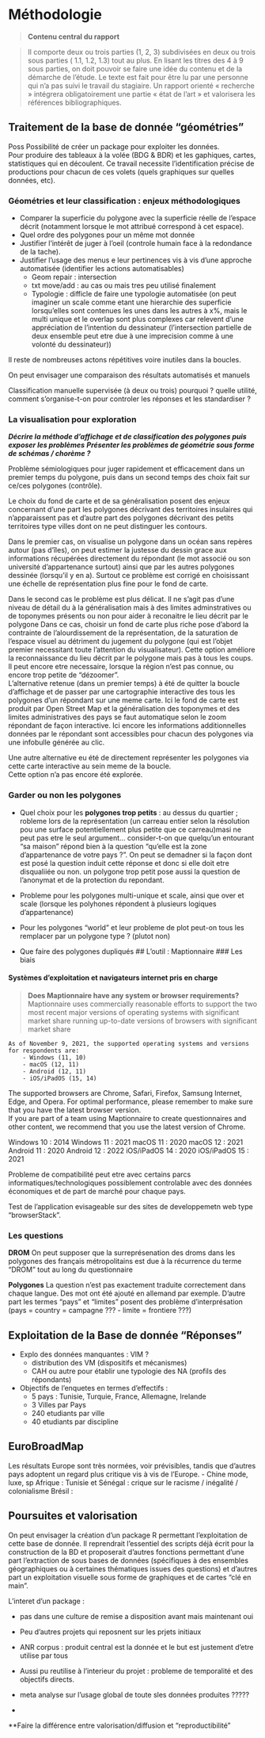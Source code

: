 # Méthodologie

>**Contenu central du rapport**

>Il comporte deux ou trois parties (1, 2, 3) subdivisées en deux ou trois sous parties ( 1.1, 1.2, 1.3) tout au plus. En lisant les titres des 4 à 9 sous parties, on doit pouvoir se faire une idée du contenu et de la démarche de l'étude. Le texte est fait pour être lu par une personne qui n'a pas suivi le travail du stagiaire. Un rapport orienté « recherche » intégrera obligatoirement une partie « état de l'art » et valorisera les références bibliographiques.


## Traitement de la base de donnée "géométries"
Poss
Possibilité de créer un package pour exploiter les données.\
Pour produire des tableaux à la volée (BDG & BDR) et les gaphiques, cartes, statistiques qui en découlent. Ce travail necessite l'identification précise de productions pour chacun de ces volets (quels graphiques sur quelles données, etc).

### Géométries et leur classification : enjeux méthodologiques

-   Comparer la superficie du polygone avec la superficie réelle de l'espace décrit (notamment lorsque le mot attribué correspond à cet espace).
-   Quel ordre des polygones pour un même mot donnée
-   Justifier l’intérêt de juger à l'oeil (controle humain face à la redondance de la tache).
-   Justifier l'usage des menus e leur pertinences vis à vis d'une approche automatisée (identifier les actions automatisables)
    -   Geom repair : intersection
    -   txt move/add : au cas ou mais tres peu utilisé finalement
    -   Typologie : difficle de faire une typologie automatisée (on peut imaginer un scale comme etant une hierarchie des superficie lorsqu'elles sont contenues les unes dans les autres à x%, mais le multi unique et le overlap sont plus complexes car relevent d'une appréciation de l'intention du dessinateur (l'intersection partielle de deux ensemble peut etre due à une imprecision comme à une volonté du dessinateur))

Il reste de nombreuses actons répétitives voire inutiles dans la boucles.

On peut envisager une comparaison des résultats automatisés et manuels

Classification manuelle supervisée (à deux ou trois) pourquoi ? quelle utilité, comment s'organise-t-on pour controler les réponses et les standardiser ?

### La visualisation pour exploration

***Décrire la méthode d'affichage et de classification des polygones puis exposer les problèmes*** ***Présenter les problèmes de géométrie sous forme de schémas / chorème ?***

Problème sémiologiques pour juger rapidement et efficacement dans un premier temps du polygone, puis dans un second temps des choix fait sur ce/ces polygones (contrôle).

Le choix du fond de carte et de sa généralisation posent des enjeux concernant d'une part les polygones décrivant des territoires insulaires qui n'apparaissent pas et d'autre part des polygones décrivant des petits territoires type villes dont on ne peut distinguer les contours.

Dans le premier cas, on visualise un polygone dans un océan sans repères autour (pas d'îles), on peut estimer la justesse du dessin grace aux informations récupérées directement du répondant (le mot associé ou son université d'appartenance surtout) ainsi que par les autres polygones dessinée (lorsqu'il y en a). Surtout ce problème est corrigé en choisissant une échelle de représentation plus fine pour le fond de carte.

Dans le second cas le problème est plus délicat. Il ne s'agit pas d'une niveau de détail du à la généralisation mais à des limites adminstratives ou de toponymes présents ou non pour aider à reconaitre le lieu décrit par le polygone Dans ce cas, choisir un fond de carte plus riche pose d'abord la contrainte de l'alourdissement de la représentation, de la saturation de l'espace visuel au détriment du jugement du polygone (qui est l'objet premier necessitant toute l'attention du visualisateur). Cette option améliore la reconnaissance du lieu décrit par le polygone mais pas à tous les coups. Il peut encore etre necessaire, lorsque la région n'est pas connue, ou encore trop petite de "dézoomer".\
L'alternative retenue (dans un premier temps) à été de quitter la boucle d'affichage et de passer par une cartographie interactive des tous les polygones d'un répondant sur une meme carte. Ici le fond de carte est produit par Open Street Map et la généralisation des toponymes et des limites administratives des pays se faut automatique selon le zoom répondant de façon interactive. Ici encore les informations additionnelles données par le répondant sont accessibles pour chacun des polygones via une infobulle générée au clic.

Une autre alternative eu été de directement représenter les polygones via cette carte interactive au sein meme de la boucle.\
Cette option n'a pas encore été explorée.

### Garder ou non les polygones

-   Quel choix pour les **polygones trop petits** : au dessus du quartier ; robleme lors de la représentation (un carreau entier selon la résolution pou une surface potentiellement plus petite que ce carreau)masi ne peut pas etre le seul argument... consider-t-on que quelqu'un entourant "sa maison" répond bien à la question "qu'elle est la zone d'appartenance de votre pays ?". On peut se demadner si la façon dont est posé la question induit cette réponse et donc si elle doit etre disqualiiée ou non. un polygone trop petit pose aussi la question de l'anonymat et de la protection du repondant.

-   Probleme pour les polygones multi-unique et scale, ainsi que over et scale (lorsque les polyhones répondent à plusieurs logiques d'appartenance)

-   Pour les polygones "world" et leur probleme de plot peut-on tous les remplacer par un polygone type ? (plutot non)

-   Que faire des polygones dupliqués \## L'outil : Maptionnaire \### Les biais

#### Systèmes d'exploitation et navigateurs internet pris en charge

> **Does Maptionnaire have any system or browser requirements?** Maptionnaire uses commercially reasonable efforts to support the two most recent major versions of operating systems with significant market share running up-to-date versions of browsers with significant market share

    As of November 9, 2021, the supported operating systems and versions for respondents are:
        - Windows (11, 10)
        - macOS (12, 11)
        - Android (12, 11)
        - iOS/iPadOS (15, 14)

The supported browsers are Chrome, Safari, Firefox, Samsung Internet, Edge, and Opera. For optimal performance, please remember to make sure that you have the latest browser version.\
If you are part of a team using Maptionnaire to create questionnaires and other content, we recommend that you use the latest version of Chrome.

Windows 10 : 2014 Windows 11 : 2021 macOS 11 : 2020 macOS 12 : 2021 Android 11 : 2020 Android 12 : 2022 iOS/iPadOS 14 : 2020 iOS/iPadOS 15 : 2021

Probleme de compatibilité peut etre avec certains parcs informatiques/technologiques possiblement controlable avec des données économiques et de part de marché pour chaque pays.

Test de l'application evisageable sur des sites de developpemetn web type "browserStack".

### Les questions

**DROM** On peut supposer que la surreprésenation des droms dans les polygones des français métropolitains est due à la récurrence du terme "DROM" tout au long du questionnaire

**Polygones** La question n'est pas exactement traduite correctement dans chaque langue. Des mot ont été ajouté en allemand par exemple. D'autre part les termes "pays" et "limites" posent des problème d'interprésation (pays = country = campagne ??? - limite = frontiere ???)

## Exploitation de la Base de donnée "Réponses"

-   Explo des données manquantes : VIM ?
    -   distribution des VM (dispositifs et mécanismes)
    -   CAH ou autre pour établir une typologie des NA (profils des répondants)
-   Objectifs de l'enquetes en termes d'effectifs :
    -   5 pays : Tunisie, Turquie, France, Allemagne, Irelande
    -   3 Villes par Pays
    -   240 etudiants par ville
    -   40 etudiants par discipline

## EuroBroadMap

Les résultats Europe sont très normées, voir prévisibles, tandis que d'autres pays adoptent un regard plus critique vis à vis de l'Europe. - Chine mode, luxe, sp Afrique : Tunisie et Sénégal : crique sur le racisme / inégalité / colonialisme Brésil :

## Poursuites et valorisation 

On peut envisager la création d'un package R permettant l'exploitation de cette base de donnée. Il reprendrait l'essentiel des scripts déjà écrit pour la construction de la BD et proposerait d'autres fonctions permettant d'une part l'extraction de sous bases de données (spécifiques à des ensembles géographiques ou à certaines thématiques issues des questions) et d'autres part un exploitation visuelle sous forme de graphiques et de cartes "clé en main".

L'interet d'un package :

-   pas dans une culture de remise a disposition avant mais maintenant oui

-   Peu d'autres projets qui reposnent sur les prjets initiaux

-   ANR corpus : produit central est la donnée et le but est justement d'etre utilise par tous

-   Aussi pu reutilise à l'interieur du projet : probleme de temporalité et des objectifs directs.

-   meta analyse sur l'usage global de toute sles données produites ?????

-   

\*\*Faire la différence entre valorisation/diffusion et "reproductibilité"
